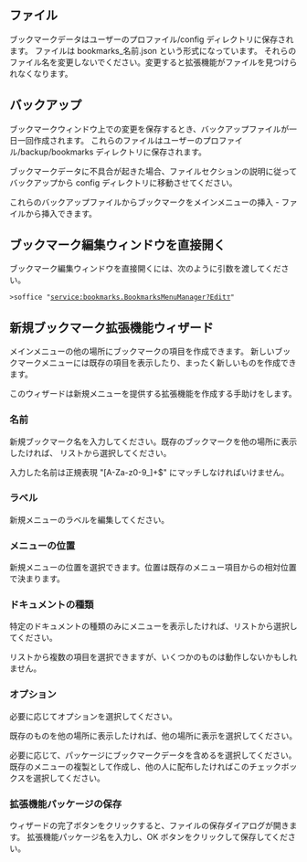 
== ファイル ==
ブックマークデータはユーザーのプロファイル/config ディレクトリに保存されます。
ファイルは bookmarks_名前.json という形式になっています。
それらのファイル名を変更しないでください。変更すると拡張機能がファイルを見つけられなくなります。

== バックアップ ==
ブックマークウィンドウ上での変更を保存するとき、バックアップファイルが一日一回作成されます。
これらのファイルはユーザーのプロファイル/backup/bookmarks ディレクトリに保存されます。

ブックマークデータに不具合が起きた場合、ファイルセクションの説明に従ってバックアップから config ディレクトリに移動させてください。 

これらのバックアップファイルからブックマークをメインメニューの挿入 - ファイルから挿入できます。

== ブックマーク編集ウィンドウを直接開く ==
ブックマーク編集ウィンドウを直接開くには、次のように引数を渡してください。
 >soffice "service:bookmarks.BookmarksMenuManager?Edit&top"

{{Bookmark|hid/mytools.bookmarks.BookmarksMenu:wizard|bookmarks|新規ブックマーク拡張機能ウィザード}}

== 新規ブックマーク拡張機能ウィザード ==
メインメニューの他の場所にブックマークの項目を作成できます。
新しいブックマークメニューには既存の項目を表示したり、まったく新しいものを作成できます。

このウィザードは新規メニューを提供する拡張機能を作成する手助けをします。

=== 名前 ===
新規ブックマーク名を入力してください。既存のブックマークを他の場所に表示したければ、
リストから選択してください。

入力した名前は正規表現 "[A-Za-z0-9_]+$" にマッチしなければいけません。

{{Bookmark|hid/mytools.bookmarks.BookmarksMenu:wizard.label|bookmarks|メニューのラベル}}

=== ラベル ===
新規メニューのラベルを編集してください。

=== メニューの位置 ===
新規メニューの位置を選択できます。位置は既存のメニュー項目からの相対位置で決まります。

=== ドキュメントの種類 ===
特定のドキュメントの種類のみにメニューを表示したければ、リストから選択してください。

リストから複数の項目を選択できますが、いくつかのものは動作しないかもしれません。

=== オプション ===
必要に応じてオプションを選択してください。

既存のものを他の場所に表示したければ、他の場所に表示を選択してください。

必要に応じて、パッケージにブックマークデータを含めるを選択してください。
既存のメニューの複製として作成し、他の人に配布したければこのチェックボックスを選択してください。

=== 拡張機能パッケージの保存 ===
ウィザードの完了ボタンをクリックすると、ファイルの保存ダイアログが開きます。
拡張機能パッケージ名を入力し、OK ボタンをクリックして保存してください。
